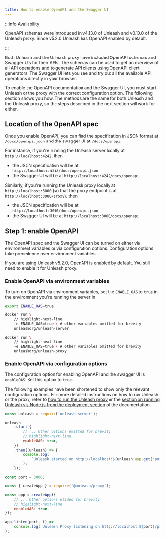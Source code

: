 ```yaml
---
title: How to enable OpenAPI and the Swagger UI
---
```




:::info Availability

OpenAPI schemas were introduced in v4.13.0 of Unleash and v0.10.0 of the Unleash proxy.
Since v5.2.0 Unleash has OpenAPI enabled by default.

:::

Both Unleash and the Unleash proxy have included OpenAPI schemas and Swagger UIs for their APIs. The schemas can be used to get an overview of all API operations and to generate API clients using OpenAPI client generators. The Swagger UI lets you see and try out all the available API operations directly in your browser.

To enable the OpenAPI documentation and the Swagger UI, you must start Unleash or the proxy with the correct configuration option. The following section shows you how. The methods are the same for both Unleash and the Unleash proxy, so the steps described in the next section will work for either.

## Location of the OpenAPI spec

Once you enable OpenAPI, you can find the specification in JSON format at `/docs/openapi.json` and the swagger UI at `/docs/openapi`.

For instance, if you're running the Unleash server locally at `http://localhost:4242`, then

-   the JSON specification will be at `http://localhost:4242/docs/openapi.json`
-   the Swagger UI will be at `http://localhost:4242/docs/openapi`

Similarly, if you're running the Unleash proxy locally at `http://localhost:3000` (so that the proxy endpoint is at `http://localhost:3000/proxy`), then

-   the JSON specification will be at `http://localhost:3000/docs/openapi.json`
-   the Swagger UI will be at `http://localhost:3000/docs/openapi`

## Step 1: enable OpenAPI

The OpenAPI spec and the Swagger UI can be turned on either via environment variables or via configuration options. Configuration options take precedence over environment variables.

If you are using Unleash v5.2.0, OpenAPI is enabled by default. You still need to enable it for Unleash proxy.

### Enable OpenAPI via environment variables

To turn on OpenAPI via environment variables, set the `ENABLE_OAS` to `true` in the environment you're running the server in.

<Tabs groupId="openapi-env-configuration">

<TabItem value="bash" label="Environment variable (bash)" default>

```bash title="Enable OpenAPI via an environment variable"
export ENABLE_OAS=true
```

</TabItem>

<TabItem value="docker-unleash" label="Docker (Unleash)">

```bash title="Enable OpenAPI for Unleash via Docker"
docker run \
    // highlight-next-line
    -e ENABLE_OAS=true \ # other variables omitted for brevity
    unleashorg/unleash-server
```

</TabItem>

<TabItem value="docker-proxy" label="Docker (Unleash proxy)">

```bash title="Enable OpenAPI for the Unleash proxy via Docker"
docker run \
    // highlight-next-line
    -e ENABLE_OAS=true \ # other variables omitted for brevity
    unleashorg/unleash-proxy
```

</TabItem>

</Tabs>

### Enable OpenAPI via configuration options

The configuration option for enabling OpenAPI and the swagger UI is `enableOAS`. Set this option to `true`.

The following examples have been shortened to show only the relevant configuration options. For more detailed instructions on how to run Unleash or the proxy, refer to [how to run the Unleash proxy](how-to-run-the-unleash-proxy.mdx) or the [section on running Unleash via Node.js from the deployment section](/using-unleash/deploy/getting-started.md#option-three---from-nodejs) of the documentation.

<Tabs groupId="openapi-configuration">

<TabItem value="unleash" label="Unleash">

```js title="Enable OpenAPI for Unleash via configuration option"
const unleash = require('unleash-server');

unleash
    .start({
        // ... Other options emitted for brevity
        // highlight-next-line
        enableOAS: true,
    })
    .then((unleash) => {
        console.log(
            `Unleash started on http://localhost:${unleash.app.get('port')}`,
        );
    });
```

</TabItem>

<TabItem value="proxy" label="Unleash proxy">

```js title="Enable OpenAPI for the Unleash proxy via configuration"
const port = 3000;

const { createApp } = require('@unleash/proxy');

const app = createApp({
    // ... Other options elided for brevity
    // highlight-next-line
    enableOAS: true,
});

app.listen(port, () =>
    console.log(`Unleash Proxy listening on http://localhost:${port}/proxy`),
);
```

</TabItem>

</Tabs>
